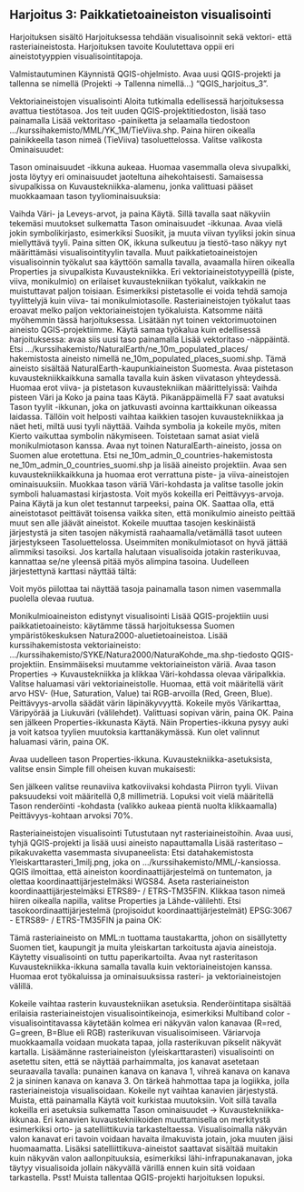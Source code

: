 ## Harjoitus 3: Paikkatietoaineiston visualisointi

Harjoituksen sisältö
Harjoituksessa tehdään visualisoinnit sekä vektori- että rasteriaineistosta.
Harjoituksen tavoite
Koulutettava oppii eri aineistotyyppien visualisointitapoja.


Valmistautuminen
Käynnistä QGIS-ohjelmisto. Avaa uusi QGIS-projekti ja tallenna se nimellä (Projekti → Tallenna nimellä…) “QGIS_harjoitus_3”.

Vektoriaineistojen visualisointi
Aloita tutkimalla edellisessä harjoituksessa avattua tiestötasoa. Jos teit uuden QGIS-projektitiedoston, lisää taso painamalla Lisää vektoritaso -painiketta ja selaamalla tiedostoon .../kurssihakemisto/MML/YK_1M/TieViiva.shp. 
Paina hiiren oikealla painikkeella tason nimeä (TieViiva) tasoluettelossa. Valitse valikosta Ominaisuudet:

Tason ominaisuudet -ikkuna aukeaa. Huomaa vasemmalla oleva sivupalkki, josta löytyy eri ominaisuudet jaoteltuna aihekohtaisesti. Samaisessa sivupalkissa on Kuvaustekniikka-alamenu, jonka valittuasi pääset muokkaamaan tason tyyliominaisuuksia:

Vaihda Väri- ja Leveys-arvot, ja paina Käytä. Sillä tavalla saat näkyviin tekemäsi muutokset sulkematta Tason ominaisuudet -ikkunaa. Avaa vielä jokin symbolikirjasto, esimerkiksi Suosikit, ja muuta viivan tyyliksi jokin sinua miellyttävä tyyli. Paina sitten OK, ikkuna sulkeutuu ja tiestö-taso näkyy nyt määrittämäsi visualisointityylin tavalla.
Muut paikkatietoaineistojen visualisoinnin työkalut saa käyttöön samalla tavalla, avaamalla hiiren oikealla Properties ja sivupalkista Kuvaustekniikka. Eri vektoriaineistotyypeillä (piste, viiva, monikulmio) on erilaiset kuvaustekniikan työkalut, vaikkakin ne muistuttavat paljon toisiaan. Esimerkiksi pistetasolle ei voida tehdä samoja tyylittelyjä kuin viiva- tai monikulmiotasolle. Rasteriaineistojen työkalut taas eroavat melko paljon vektoriaineistojen työkaluista. Katsomme näitä myöhemmin tässä harjoituksessa.
Lisätään nyt toinen vektorimuotoinen aineisto QGIS-projektiimme.
Käytä samaa työkalua kuin edellisessä harjoituksessa: avaa siis uusi taso painamalla Lisää vektoritaso -näppäintä. Etsi .../kurssihakemisto/NaturalEarth/ne_10m_populated_places/ hakemistosta aineisto nimellä ne_10m_populated_places_suomi.shp. Tämä aineisto sisältää NaturalEarth-kaupunkiaineiston Suomesta.
Avaa pistetason kuvaustekniikkaikkuna samalla tavalla kuin äsken viivatason yhteydessä. Huomaa erot viiva- ja pistetason kuvaustekniikan määrittelyissä:
Vaihda pisteen Väri ja Koko ja paina taas Käytä. Pikanäppäimellä F7 saat avatuksi Tason tyylit -ikkunan, joka on jatkuvasti avoinna karttaikkunan oikeassa laidassa. Tällöin voit helposti vaihtaa kaikkien tasojen kuvaustekniikkaa ja näet heti, miltä uusi tyyli näyttää. Vaihda symbolia ja kokeile myös, miten Kierto vaikuttaa symbolin näkymiseen.
Toistetaan samat asiat vielä monikulmiotason kanssa. Avaa nyt toinen NaturalEarth-aineisto, jossa on Suomen alue erotettuna. Etsi ne_10m_admin_0_countries-hakemistosta ne_10m_admin_0_countries_suomi.shp ja lisää aineisto projektiin. Avaa sen kuvaustekniikkaikkuna ja huomaa erot verrattuna piste- ja viiva-aineistojen ominaisuuksiin.
Muokkaa tason väriä Väri-kohdasta ja valitse tasolle jokin symboli haluamastasi kirjastosta. Voit myös kokeilla eri Peittävyys-arvoja. Paina Käytä ja kun olet testannut tarpeeksi, paina OK.
Saattaa olla, että aineistotasot peittävät toisensa vaikka siten, että monikulmio aineisto peittää muut sen alle jäävät aineistot. Kokeile muuttaa tasojen keskinäistä järjestystä ja siten tasojen näkymistä raahaamalla/vetämällä tasot uuteen järjestykseen Tasoluettelossa. Useimmiten monikulmiotasot on hyvä jättää alimmiksi tasoiksi. Jos kartalla halutaan visualisoida jotakin rasterikuvaa, kannattaa se/ne yleensä pitää myös alimpina tasoina. Uudelleen järjestettynä karttasi näyttää tältä: 

Voit myös piilottaa tai näyttää tasoja painamalla tason nimen vasemmalla puolella olevaa ruutua.

Monikulmioaineiston edistynyt visualisointi
Lisää QGIS-projektiin uusi paikkatietoaineisto: käytämme tässä harjoituksessa Suomen ympäristökeskuksen Natura2000-aluetietoaineistoa. Lisää kurssihakemistosta vektoriaineisto: .../kurssihakemisto/SYKE/Natura2000/NaturaKohde_ma.shp-tiedosto QGIS-projektiin.
Ensimmäiseksi muutamme vektoriaineiston väriä. Avaa tason Properties → Kuvaustekniikka ja klikkaa Väri-kohdassa olevaa väripalkkia. Valitse haluamasi väri vektoriaineistolle. Huomaa, että voit määritellä värit arvo HSV- (Hue, Saturation, Value) tai RGB-arvoilla (Red, Green, Blue). Peittävyys-arvolla säädät värin läpinäkyvyyttä. Kokeile myös Värikarttaa, Väripyörää ja Liukuväri (välilehdet).
Valittuasi sopivan värin, paina OK.
Paina sen jälkeen Properties-ikkunasta Käytä. Näin Properties-ikkuna pysyy auki ja voit katsoa tyylien muutoksia karttanäkymässä.
Kun olet valinnut haluamasi värin, paina OK.

Avaa uudelleen tason Properties-ikkuna. Kuvaustekniikka-asetuksista, valitse ensin Simple fill oheisen kuvan mukaisesti:

Sen jälkeen valitse reunaviiva katkoviivaksi kohdasta Piirron tyyli. Viivan paksuudeksi voit määritellä 0,8 millimetriä.
Lopuksi voit vielä määritellä Tason renderöinti -kohdasta (valikko aukeaa pientä nuolta klikkaamalla) Peittävyys-kohtaan arvoksi 70%.

Rasteriaineistojen visualisointi
Tutustutaan nyt rasteriaineistoihin. Avaa uusi, tyhjä QGIS-projekti ja lisää uusi aineisto napauttamalla Lisää rasteritaso –pikakuvaketta vasemmasta sivupaneelista:
Etsi datahakemistosta Yleiskarttarasteri_1milj.png, joka on …/kurssihakemisto/MML/-kansiossa. QGIS ilmoittaa, että aineiston koordinaattijärjestelmä on tuntematon, ja olettaa koordinaattijärjestelmäksi WGS84. Aseta rasteriaineiston koordinaattijärjestelmäksi ETRS89- / ETRS-TM35FIN. Klikkaa tason nimeä hiiren oikealla napilla, valitse Properties ja Lähde-välilehti. Etsi tasokoordinaattijärjestelmä (projisoidut koordinaattijärjestelmät) EPSG:3067 - ETRS89- / ETRS-TM35FIN ja paina OK:

Tämä rasteriaineisto on MML:n tuottama taustakartta, johon on sisällytetty Suomen tiet, kaupungit ja muita yleiskartan tarkoitusta ajavia aineistoja. Käytetty visualisointi on tuttu paperikartoilta.
Avaa nyt rasteritason Kuvaustekniikka-ikkuna samalla tavalla kuin vektoriaineistojen kanssa. Huomaa erot työkaluissa ja ominaisuuksissa rasteri- ja vektoriaineistojen välillä.

Kokeile vaihtaa rasterin kuvaustekniikan asetuksia. Renderöintitapa sisältää erilaisia rasteriaineistojen visualisointikeinoja, esimerkiksi Multiband color -visualisointitavassa käytetään kolmea eri näkyvän valon kanavaa (R=red, G=green, B=Blue eli RGB) rasterikuvan visualisoimiseen. Väriarvoja muokkaamalla voidaan muokata tapaa, jolla rasterikuvan pikselit näkyvät kartalla. Lisäämänne rasteriaineiston (yleiskarttarasteri) visualisointi on asetettu siten, että se näyttää parhaimmalta, jos kanavat asetetaan seuraavalla tavalla: punainen kanava on kanava 1, vihreä kanava on kanava 2 ja sininen kanava on kanava 3.
On tärkeä hahmottaa tapa ja logiikka, jolla rasteriaineistoja visualisoidaan. Kokeile nyt vaihtaa kanavien järjestystä. Muista, että painamalla Käytä voit kurkistaa muutoksiin. Voit sillä tavalla kokeilla eri asetuksia sulkematta Tason ominaisuudet → Kuvaustekniikka-ikkunaa. 
Eri kanavien kuvaustekniikoiden muuttamisella on merkitystä esimerkiksi orto- ja satelliittikuvia tarkasteltaessa. Visualisoimalla näkyvän valon kanavat eri tavoin voidaan havaita ilmakuvista jotain, joka muuten jäisi huomaamatta. Lisäksi satelliittikuva-aineistot saattavat sisältää muitakin kuin näkyvän valon aallonpituuksia, esimerkiksi lähi-infrapunakanavan, joka täytyy visualisoida jollain näkyvällä värillä ennen kuin sitä voidaan tarkastella.
Psst! Muista tallentaa QGIS-projekti harjoituksen lopuksi.


